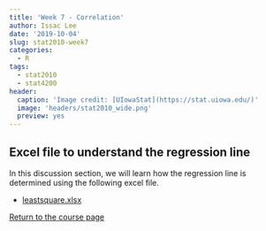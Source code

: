 ```yaml
---
title: 'Week 7 - Correlation'
author: Issac Lee
date: '2019-10-04'
slug: stat2010-week7
categories:
  - R
tags:
  - stat2010
  - stat4200
header:
  caption: 'Image credit: [UIowaStat](https://stat.uiowa.edu/)'
  image: 'headers/stat2010_wide.png'
  preview: yes
---
```


## Excel file to understand the regression line

In this discussion section, we will learn how the regression line is determined using the following excel file.

- [leastsquare.xlsx](https://raw.githubusercontent.com/issactoast/EnBlog/master/static/files/stat2010/leastsquare.xlsx)


<a href="https://theissaclee.com/post/stat2010/" target="_self">Return to the course page</a>


